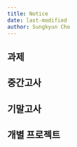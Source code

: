 ```yaml
---
title: Notice
date: last-modified
author: Sungkyun Cho
---
```


## 과제
<!-- 10.9(월) 수업전까지

- Plots 섹션 마지막에 있는 연습문제에서 tips나 houses 데이터 중 하나 혹은 섞어서 Plots 단원에서 다뤘던 시각화를 적용해보기
- .ipynb 파일로 eclass에 제출

10.23(월) 수업 전까지

- Transforming I 연습문제  
    A, B 파트 전부와 C 파트는 할 수 있는 만큼

10.30(월) 수업 전까지

- Transforming II 연습문제

11.6(월) 수업 전까지

- 연습문제 Billboard & MovieLens

11.20(월) 수업 전까지

- Exploratory Data Analysis 마지막에 있는 과제

**12.4(월) 수업 전까지**

- Model building 1 맨 마지막 연습문제 -->

## 중간고사

## 기말고사

## 개별 프로젝트
<!-- 주제를 정해 게시판에 공유: 12월 11일(월) 수업 전까지

[kaggle](https://www.kaggle.com/datasets)의 데이터셋을 이용하거나 어떤 데이터셋이든 무방함.  
단, 가능하면 연속형 변수를 예측하는 데이터로 선택할 것.

- 관심있는 데이터를 찾아 Personal Project에 기록해서 서로 공유
- Exploratory Data Analysis, Modelling 부분을 리뷰하면서 자신의 데이터에 적용.
    - 탐색을 위한 데이터 시각화
    - 모델의 활용과 모델들의 비교
    - 패턴에 대한 분석이 아닌 기술적(descriptive) 분석인 경우 모형의 활용은 선택 사항
- 다음을 꼭 포함할 것
    1. 분석하는 과정에서 
        - 보려고 하는 부분을 먼저 간략히 설명하고,
        - 분석결과에 대한 간단한 코멘트
    2. 마지막에 전체적인 내용 요약

- .ipynb 파일과 사용한 데이터 파일을 eclass에 제출 -->